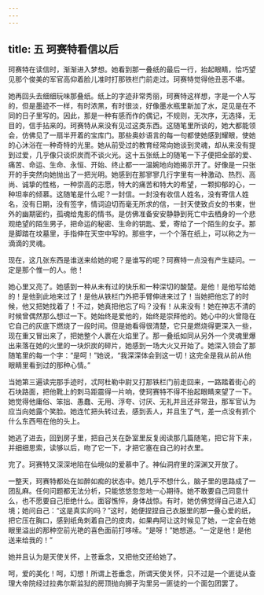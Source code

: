 ```yaml
---
---
---
```

title: 五 珂赛特看信以后
---




珂赛特在读信时，渐渐进入梦想。她看到那一叠纸的最后一行，抬起眼睛，恰巧望见那个俊美的军官高仰着脸儿准时打那铁栏门前走过。珂赛特觉得他丑恶不堪。

她再回头去细细玩味那叠纸。纸上的字迹非常秀丽，珂赛特这样想，字是一个人写的，但是墨迹不一样，有时浓黑，有时很淡，好像墨水瓶里新加了水，足见是在不同的日子里写的。因此，那是一种有感而作的偶记，不规则，无次序，无选择，无目的，信手拈来的。珂赛特从来没有见过这类东西。这随笔里所谈的，她大都能领会，仿佛见了一扇半开着的宝库门。那些奥妙语言的每一句都使她感到耀眼，使她的心沐浴在一种奇特的光里。她从前受过的教育经常向她谈到灵魂，却从来没有提到过爱，几乎像只谈炽炭而不谈火光。这十五张纸上的随笔一下子便把全部的爱、痛苦、命运、生命、永恒、开始、终止都一一温婉地向她揭示开了。好像是一只张开的手突然向她抛出了一把光明。她感到在那寥寥几行字里有一种激动、热烈、高尚、诚挚的性格，一种崇高的志愿，特大的痛苦和特大的希望，一颗抑郁的心，一种坦率的倾慕。这随笔是什么呢？一封信。一封没有收信人姓名，没有寄信人姓名，没有日期，没有签字，情词迫切而毫无所求的信，一封天使致贞女的书柬，世外的幽期密约，孤魂给鬼影的情书。是仿佛准备安安静静到死亡中去栖身的一个悲观绝望的陌生男子，把命运的秘密、生命的钥匙、爱，寄给了一个陌生的女子。那是脚踏在坟墓里，手指伸在天空中写的。那些字，一个个落在纸上，可以称之为一滴滴的灵魂。

现在，这几张东西是谁送来给她的呢？是谁写的呢？珂赛特一点没有产生疑问。一定是那个惟一的人。他！

她心里又亮了。她感到一种从未有过的快乐和一种深切的酸楚。是他！是他写给她的！是他到此地来过了！是他从铁栏门外把手臂伸进来过了！当她把他忘了的时候，他又把她找着了！不过，她真把他忘了吗？没有！从来没有！她在神志不清的时候曾偶然那么想过一下。她始终是爱他的，始终是崇拜他的。她心中的火曾隐在它自己的灰底下燃烧了一段时间。但是她看得很清楚，它只是燃烧得更深入一些，现在重又冒出来了，把她整个人裹在火焰里了。那一叠纸如同从另外一个灵魂里爆出来落在她的火里的一块炽炭的碎片，她感到一场大火又开始了。她深入领会了那随笔里的每一个字：“是呵！”她说，“我深深体会到这一切！这完全是我从前从他眼睛里看到过的那种心情。”

当她第三遍读完那手迹时，忒阿杜勒中尉又打那铁栏门前走回来，一路踏着街心的石块路面，把他靴上的刺马距震得一片响，使珂赛特不得不抬起眼睛来望了一下。她觉得他庸俗、笨拙、愚蠢、无用、浮夸、讨厌、无礼并且还非常丑，那军官认为应当向她露个笑脸。她连忙把头转过去，感到丢人，并且生了气，差一点没有抓个什么东西甩在他的头上。

她逃了进去，回到房子里，把自己关在卧室里反复阅读那几篇随笔，把它背下来，并细细思索，读够以后，吻了它一下，才把它塞在自己的衬衣里。

完了。珂赛特又深深地陷在仙境似的爱慕中了。神仙洞府里的深渊又开放了。

一整天，珂赛特都处在如醉如痴的状态中。她几乎不想什么，脑子里的思路成了一团乱麻。任何问题都无法分析，只能悠悠忽忽地一心期待。她不敢要自己同意什么，也不愿要自己拒绝什么。面容憔悴，身体战惊。有时，她仿佛觉得自己进入幻境；她问自己：“这是真实的吗？”这时，她便捏捏自己衣服里的那一叠心爱的纸，把它压在胸口，感到纸角刺着自己的皮肉，如果冉阿让这时候见了她，一定会在她眼里溢出的那种空前光艳的喜色面前打哆嗦。“是呀！”她想道。“一定是他！是他送来给我的！”

她并且认为是天使关怀，上苍垂念，又把他交还给她了。

呵，爱的美化！呵，幻想！所谓上苍垂念，所谓天使关怀，只不过是一个匪徒从查理大帝院经过拉弗尔斯监狱的房顶抛向狮子沟里另一匪徒的一个面包团罢了。